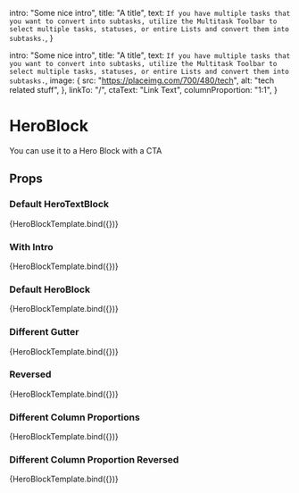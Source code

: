 
  intro: "Some nice intro",
  title: "A title",
  text: `If you have multiple tasks that you want to convert into subtasks, utilize the Multitask Toolbar to select multiple tasks, statuses, or entire Lists and convert them into subtasks.`,
}

  intro: "Some nice intro",
  title: "A title",
  text: `If you have multiple tasks that you want to convert into subtasks, utilize the Multitask Toolbar to select multiple tasks, statuses, or entire Lists and convert them into subtasks.`,
  image: {
    src: "https://placeimg.com/700/480/tech",
    alt: "tech related stuff",
  },
  linkTo: "/",
  ctaText: "Link Text",
  columnProportion: "1:1",
}

<Meta title='blocks/HeroBlock' component={HeroBlock} />

# HeroBlock

You can use it to a Hero Block with a CTA

## Props

<ArgsTable of={HeroBlock} />


### Default HeroTextBlock

<Canvas>
  <Story name='Default' args={{ ...simpleData }}>
    {HeroBlockTemplate.bind({})}
  </Story>
</Canvas>

### With Intro

<Canvas>
  <Story name='With Intro' args={{ ...simpleData, intro: "A nice intro" }}>
    {HeroBlockTemplate.bind({})}
  </Story>
</Canvas>

### Default HeroBlock

<Canvas>
  <Story name='Default CTA' args={{ ...complexData }}>
    {HeroBlockTemplate.bind({})}
  </Story>
</Canvas>

### Different Gutter

<Canvas>
  <Story name='Different Gutter' args={{ ...complexData, gutter: "80px" }}>
    {HeroBlockTemplate.bind({})}
  </Story>
</Canvas>

### Reversed

<Canvas>
  <Story name='Reversed' args={{ ...complexData, reversed: true }}>
    {HeroBlockTemplate.bind({})}
  </Story>
</Canvas>

### Different Column Proportions

<Canvas>
  <Story
    name='Different Column Proportions'
    args={{ ...complexData, columnProportion: "2:1" }}
  >
    {HeroBlockTemplate.bind({})}
  </Story>
</Canvas>

### Different Column Proportion Reversed

<Canvas>
  <Story
    name='Different Column Proportions Reversed'
    args={{ ...complexData, columnProportion: "2:1", reversed: true }}
  >
    {HeroBlockTemplate.bind({})}
  </Story>
</Canvas>
